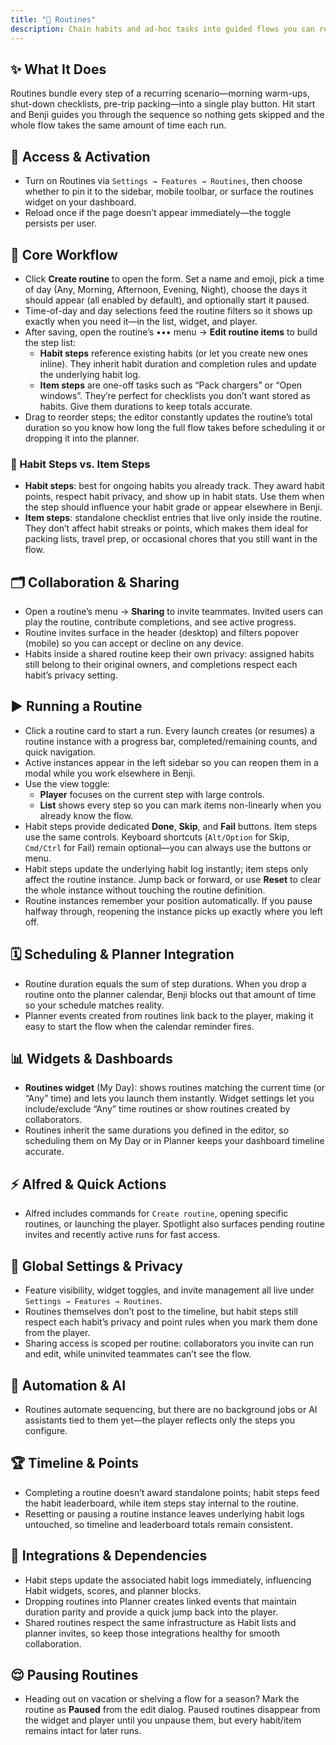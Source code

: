 ```yaml
---
title: "🧩 Routines"
description: Chain habits and ad-hoc tasks into guided flows you can replay, share, and schedule
---
```


## ✨ What It Does

Routines bundle every step of a recurring scenario—morning warm-ups, shut-down checklists, pre-trip packing—into a single play button. Hit start and Benji guides you through the sequence so nothing gets skipped and the whole flow takes the same amount of time each run.

## 🚪 Access & Activation

- Turn on Routines via `Settings → Features → Routines`, then choose whether to pin it to the sidebar, mobile toolbar, or surface the routines widget on your dashboard.
- Reload once if the page doesn’t appear immediately—the toggle persists per user.

## 🧭 Core Workflow

- Click **Create routine** to open the form. Set a name and emoji, pick a time of day (Any, Morning, Afternoon, Evening, Night), choose the days it should appear (all enabled by default), and optionally start it paused.
- Time-of-day and day selections feed the routine filters so it shows up exactly when you need it—in the list, widget, and player.
- After saving, open the routine’s ••• menu → **Edit routine items** to build the step list:
  - **Habit steps** reference existing habits (or let you create new ones inline). They inherit habit duration and completion rules and update the underlying habit log.
  - **Item steps** are one-off tasks such as “Pack chargers” or “Open windows”. They’re perfect for checklists you don’t want stored as habits. Give them durations to keep totals accurate.
- Drag to reorder steps; the editor constantly updates the routine’s total duration so you know how long the full flow takes before scheduling it or dropping it into the planner.

### 🧱 Habit Steps vs. Item Steps

- **Habit steps**: best for ongoing habits you already track. They award habit points, respect habit privacy, and show up in habit stats. Use them when the step should influence your habit grade or appear elsewhere in Benji.
- **Item steps**: standalone checklist entries that live only inside the routine. They don’t affect habit streaks or points, which makes them ideal for packing lists, travel prep, or occasional chores that you still want in the flow.

## 🗂️ Collaboration & Sharing

- Open a routine’s menu → **Sharing** to invite teammates. Invited users can play the routine, contribute completions, and see active progress.
- Routine invites surface in the header (desktop) and filters popover (mobile) so you can accept or decline on any device.
- Habits inside a shared routine keep their own privacy: assigned habits still belong to their original owners, and completions respect each habit’s privacy setting.

## ▶️ Running a Routine

- Click a routine card to start a run. Every launch creates (or resumes) a routine instance with a progress bar, completed/remaining counts, and quick navigation.
- Active instances appear in the left sidebar so you can reopen them in a modal while you work elsewhere in Benji.
- Use the view toggle:
  - **Player** focuses on the current step with large controls.
  - **List** shows every step so you can mark items non-linearly when you already know the flow.
- Habit steps provide dedicated **Done**, **Skip**, and **Fail** buttons. Item steps use the same controls. Keyboard shortcuts (`Alt/Option` for Skip, `Cmd/Ctrl` for Fail) remain optional—you can always use the buttons or menu.
- Habit steps update the underlying habit log instantly; item steps only affect the routine instance. Jump back or forward, or use **Reset** to clear the whole instance without touching the routine definition.
- Routine instances remember your position automatically. If you pause halfway through, reopening the instance picks up exactly where you left off.

## 🗓️ Scheduling & Planner Integration

- Routine duration equals the sum of step durations. When you drop a routine onto the planner calendar, Benji blocks out that amount of time so your schedule matches reality.
- Planner events created from routines link back to the player, making it easy to start the flow when the calendar reminder fires.

## 📊 Widgets & Dashboards

- **Routines widget** (My Day): shows routines matching the current time (or “Any” time) and lets you launch them instantly. Widget settings let you include/exclude “Any” time routines or show routines created by collaborators.
- Routines inherit the same durations you defined in the editor, so scheduling them on My Day or in Planner keeps your dashboard timeline accurate.

## ⚡ Alfred & Quick Actions

- Alfred includes commands for `Create routine`, opening specific routines, or launching the player. Spotlight also surfaces pending routine invites and recently active runs for fast access.

## 🔐 Global Settings & Privacy

- Feature visibility, widget toggles, and invite management all live under `Settings → Features → Routines`.
- Routines themselves don’t post to the timeline, but habit steps still respect each habit’s privacy and point rules when you mark them done from the player.
- Sharing access is scoped per routine: collaborators you invite can run and edit, while uninvited teammates can’t see the flow.

## 🤖 Automation & AI

- Routines automate sequencing, but there are no background jobs or AI assistants tied to them yet—the player reflects only the steps you configure.

## 🏆 Timeline & Points

- Completing a routine doesn’t award standalone points; habit steps feed the habit leaderboard, while item steps stay internal to the routine.
- Resetting or pausing a routine instance leaves underlying habit logs untouched, so timeline and leaderboard totals remain consistent.

## 🔗 Integrations & Dependencies

- Habit steps update the associated habit logs immediately, influencing Habit widgets, scores, and planner blocks.
- Dropping routines into Planner creates linked events that maintain duration parity and provide a quick jump back into the player.
- Shared routines respect the same infrastructure as Habit lists and planner invites, so keep those integrations healthy for smooth collaboration.

## 😌 Pausing Routines

- Heading out on vacation or shelving a flow for a season? Mark the routine as **Paused** from the edit dialog. Paused routines disappear from the widget and player until you unpause them, but every habit/item remains intact for later runs.
